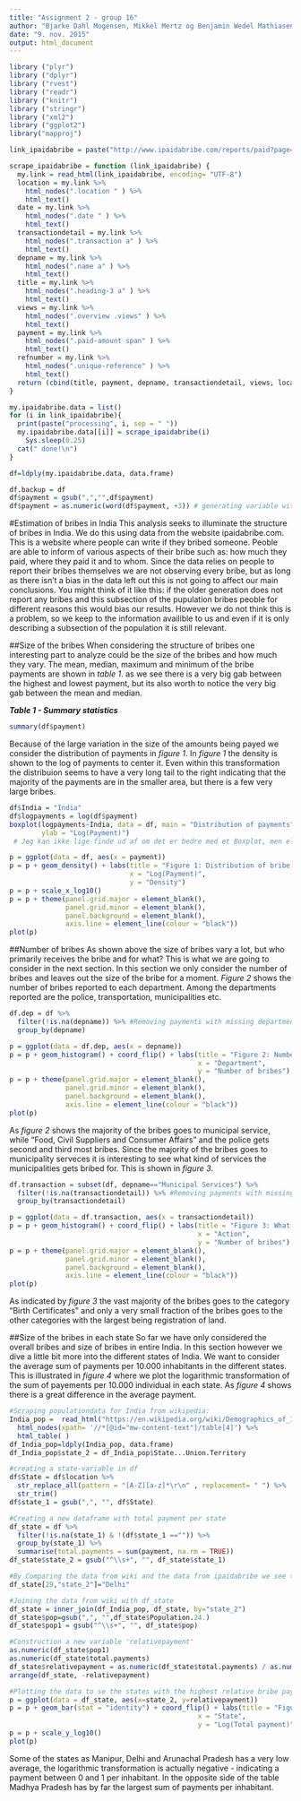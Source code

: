 ```yaml
---
title: "Assignment 2 - group 16"
author: "Bjarke Dahl Mogensen, Mikkel Mertz og Benjamin Wedel Mathiasen"
date: "9. nov. 2015"
output: html_document
---
```




```r
library ("plyr")
library ("dplyr")
library ("rvest")
library ("readr")
library ("knitr")
library ("stringr")
library ("xml2")
library ("ggplot2")
library("mapproj")
```

```r
link_ipaidabribe = paste("http://www.ipaidabribe.com/reports/paid?page=", 0:99, 0, sep = "")

scrape_ipaidabribe = function (link_ipaidabribe) {
  my.link = read_html(link_ipaidabribe, encoding= "UTF-8")
  location = my.link %>%
    html_nodes(".location " ) %>%
    html_text()
  date = my.link %>%
    html_nodes(".date " ) %>%
    html_text()
  transactiondetail = my.link %>%
    html_nodes(".transaction a" ) %>%
    html_text()
  depname = my.link %>%
    html_nodes(".name a" ) %>%
    html_text()
  title = my.link %>%
    html_nodes(".heading-3 a" ) %>%
    html_text()
  views = my.link %>%
    html_nodes(".overview .views" ) %>%
    html_text()
  payment = my.link %>%
    html_nodes(".paid-amount span" ) %>%
    html_text()
  refnumber = my.link %>%
    html_nodes(".unique-reference" ) %>%
    html_text()
  return (cbind(title, payment, depname, transactiondetail, views, location, date, refnumber))  
}

my.ipaidabribe.data = list() 
for (i in link_ipaidabribe){
  print(paste("processing", i, sep = " "))
  my.ipaidabribe.data[[i]] = scrape_ipaidabribe(i)
    Sys.sleep(0.25)
  cat(" done!\n")
}

df=ldply(my.ipaidabribe.data, data.frame)
```


```r
df.backup = df
df$payment = gsub(",","",df$payment)
df$payment = as.numeric(word(df$payment, +3)) # generating variable with only the price
```

#Estimation of bribes in India
This analysis seeks to illuminate the structure of bribes in India. We do this using data from the website ipaidabribe.com. This is a website where people can write if they bribed someone. Peoble are able to inform of various aspects of their bribe such as: how much they paid, where they paid it and to whom. Since the data relies on people to report their bribes themselves we are not observing every bribe, but as long as there isn't a bias in the data left out this is not going to affect our main conclusions. You might think of it like this: if the older generation does not report any bribes and this subsection of the pupulation bribes peoble for different reasons this would bias our results. However we do not think this is a problem, so we keep to the information availible to us and even if it is only describing a subsection of the population it is still relevant.   

##Size of the bribes
When considering the structure of bribes one interesting part to analyze could be the size of the bribes and how much they vary. The mean, median, maximum and minimum of the bribe payments are shown in *table 1*. as we see there is a very big gab between the highest and lowest payment, but its also worth to notice the very big gab between the mean and median.

***Table 1 - Summary statistics***
```r
summary(df$payment)
```

Because of the large variation in the size of the amounts being payed we consider the distribution of payments in *figure 1*. In *figure 1* the density is shown to the log of payments to center it. Even within this transformation the distribuion seems to have a very long tail to the right indicating that the majority of the payments are in the smaller area, but there is a few very large bribes. 

```r
df$India = "India"
df$logpayments = log(df$payment)
boxplot(logpayments~India, data = df, main = "Distribution of payments",
        ylab = "Log(Payment)")
 # Jeg kan ikke lige finde ud af om det er bedre med et Boxplot, men ellers kan vi slette det ;D

p = ggplot(data = df, aes(x = payment))
p = p + geom_density() + labs(title = "Figure 1: Distribution of bribe payments",
                              x = "Log(Payment)",
                              y = "Density")
p = p + scale_x_log10()
p = p + theme(panel.grid.major = element_blank(),
              panel.grid.minor = element_blank(),
              panel.background = element_blank(),
              axis.line = element_line(colour = "black"))
plot(p)

```


##Number of bribes 
As shown above the size of bribes vary a lot, but who primarily receives the bribe and for what? This is what we are going to consider in the next section. In this section we only consider the number of bribes and leaves out the size of the bribe for a moment. *Figure 2* shows the number of bribes reported to each department. Among the departments reported are the police, transportation, municipalities etc. 

```r
df.dep = df %>%
  filter(!is.na(depname)) %>% #Removing payments with missing department
  group_by(depname)

p = ggplot(data = df.dep, aes(x = depname))
p = p + geom_histogram() + coord_flip() + labs(title = "Figure 2: Number of bribes to each department", 
                                               x = "Department", 
                                               y = "Number of bribes")
p = p + theme(panel.grid.major = element_blank(),
              panel.grid.minor = element_blank(),
              panel.background = element_blank(),
              axis.line = element_line(colour = "black"))
plot(p)
```

As *figure 2* shows the majority of the bribes goes to municipal service, while "Food, Civil Suppliers and Consumer Affairs" and the police gets second and third most bribes. Since the majority of the bribes goes to municipality serveces it is interesting to see what kind of services the municipalities gets bribed for. This is shown in *figure 3*. 

```r
df.transaction = subset(df, depname=="Municipal Services") %>%
  filter(!is.na(transactiondetail)) %>% #Removing payments with missing transaction detail
  group_by(transactiondetail)

p = ggplot(data = df.transaction, aes(x = transactiondetail))
p = p + geom_histogram() + coord_flip() + labs(title = "Figure 3: What do the municipalities get bribed for", 
                                               x = "Action", 
                                               y = "Number of bribes")
p = p + theme(panel.grid.major = element_blank(),
              panel.grid.minor = element_blank(),
              panel.background = element_blank(),
              axis.line = element_line(colour = "black"))
plot(p)
```

As indicated by *figure 3* the vast majority of the bribes goes to the category "Birth Certificates" and only a very small fraction of the bribes goes to the other categories with the largest being registration of land. 

##Size of the bribes in each state
So far we have only considered the overall bribes and size of bribes in entire India. In this section however we dive a little bit more into the different states of India. We want to consider the average sum of payments per 10.000 inhabitants in the different states. This is illustrated in *figure 4* where we plot the logarithmic transformation of the sum of payements per 10.000 individual in each state. As *figure 4* shows there is a great difference in the average payment. 

```r
#Scraping populationdata for India from wikipedia:
India_pop =  read_html("https://en.wikipedia.org/wiki/Demographics_of_India") %>%
  html_nodes(xpath= '//*[@id="mw-content-text"]/table[4]') %>%
  html_table( )
df_India_pop=ldply(India_pop, data.frame)
df_India_pop$state_2 = df_India_pop$State...Union.Territory

#creating a state-variable in df
df$State = df$location %>% 
  str_replace_all(pattern = "[A-Z][a-z]*\r\n" , replacement= " ") %>%
  str_trim()
df$state_1 = gsub(",", "", df$State)

#Creating a new dataframe with total payment per state
df_state = df %>% 
  filter(!is.na(state_1) & !(df$state_1 =="")) %>% 
  group_by(state_1) %>% 
  summarise(total.payments = sum(payment, na.rm = TRUE))
df_state$state_2 = gsub("^\\s+", "", df_state$state_1)

#By Comparing the data from wiki and the data from ipaidabribe we see that there are some of the state-names that differ. We make sure that at least the states with the biggest total payment are similar in the two dataframes. We find that there is a problem with New Delhi and fix that:
df_state[29,"state_2"]="Delhi"

#Joining the data from wiki with df_state
df_state = inner_join(df_India_pop, df_state, by="state_2")
df_state$pop=gsub(",", "",df_state$Population.24.)
df_state$pop1 = gsub("^\\s+", "", df_state$pop)

#Construction a new variable 'relativepayment'
as.numeric(df_state$pop1)
as.numeric(df_state$total.payments)
df_state$relativepayment = as.numeric(df_state$total.payments) / as.numeric(df_state$pop1) * 10000
arrange(df_state, -relativepayment)

#Plotting the data to se the states with the highest relative bribe payments
p = ggplot(data = df_state, aes(x=state_2, y=relativepayment))
p = p + geom_bar(stat = "identity") + coord_flip() + labs(title = "Figure 4: Log(payment pr. 10,000 inhabitants", 
                                               x = "State", 
                                               y = "Log(Total payment)")
p = p + scale_y_log10()
plot(p)

```

Some of the states as Manipur, Delhi and Arunachal Pradesh has a very low average, the logarithmic transformation is actually negative - indicating a payment between 0 and 1 per inhabitant. In the opposite side of the table Madhya Pradesh has by far the largest sum of payments per inhabitant.